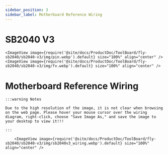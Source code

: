 ```yaml
---
sidebar_position: 3
sidebar_label: Motherboard Reference Wiring
---
```




# SB2040 V3

    <ImageView image={require('@site/docs/ProductDoc/ToolBoard/fly-sb2040/sb2040-v3/img/pin.webp').default} size="100%" align="center" />
    <ImageView image={require('@site/docs/ProductDoc/ToolBoard/fly-sb2040/sb2040-v3/img/fv.webp').default} size="100%" align="center" />


# Motherboard Reference Wiring

    :::warning Notes

    Due to the high resolution of the image, it is not clear when browsing on the web page. Please hover your mouse cursor over the wiring diagram, right-click, choose "Save Image As," and save the image to your desktop to view it!!!

    :::

        <ImageView image={require('@site/docs/ProductDoc/ToolBoard/fly-sb2040/sb2040-v3/img/sb2040v3_wiring.webp').default} size="100%" align="center" />